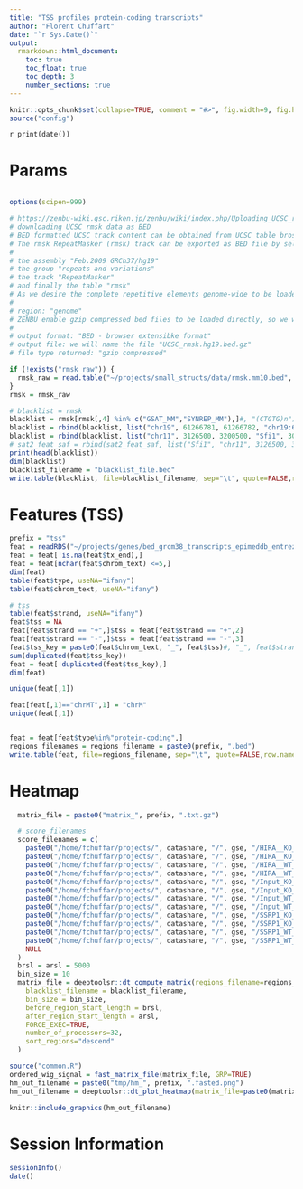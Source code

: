 ```yaml
---
title: "TSS profiles protein-coding transcripts"
author: "Florent Chuffart"
date: "`r Sys.Date()`"
output:
  rmarkdown::html_document:
    toc: true
    toc_float: true
    toc_depth: 3
    number_sections: true
---
```



```r
knitr::opts_chunk$set(collapse=TRUE, comment = "#>", fig.width=9, fig.height=6, eval=TRUE, echo=FALSE, results="hide")
source("config")
```

`r print(date())`

# Params

```r
```


```r
options(scipen=999)

# https://zenbu-wiki.gsc.riken.jp/zenbu/wiki/index.php/Uploading_UCSC_repetitive_elements_track
# downloading UCSC rmsk data as BED
# BED formatted UCSC track content can be obtained from UCSC table broswer.
# The rmsk RepeatMasker (rmsk) track can be exported as BED file by selecting
#
# the assembly "Feb.2009 GRCh37/hg19"
# the group "repeats and variations"
# the track "RepeatMasker"
# and finally the table "rmsk"
# As we desire the complete repetitive elements genome-wide to be loaded into ZENBU, therefore we select
#
# region: "genome"
# ZENBU enable gzip compressed bed files to be loaded directly, so we will further select :
#
# output format: "BED - browser extensibke format"
# output file: we will name the file "UCSC_rmsk.hg19.bed.gz"
# file type returned: "gzip compressed"

if (!exists("rmsk_raw")) {
  rmsk_raw = read.table("~/projects/small_structs/data/rmsk.mm10.bed", skip=1, stringsAsFactors=FALSE)
}
rmsk = rmsk_raw

# blacklist = rmsk
blacklist = rmsk[rmsk[,4] %in% c("GSAT_MM","SYNREP_MM"),]#, "(CTGTG)n"),]#
blacklist = rbind(blacklist, list("chr19", 61266781, 61266782, "chr19:61266781-61266782", 1404, "+"))
blacklist = rbind(blacklist, list("chr11", 3126500, 3200500, "Sfi1", 300, "-"))
# sat2_feat_saf = rbind(sat2_feat_saf, list("Sfi1", "chr11", 3126500, 3200500, "-"))
print(head(blacklist))
dim(blacklist)
blacklist_filename = "blacklist_file.bed"
write.table(blacklist, file=blacklist_filename, sep="\t", quote=FALSE,row.names=FALSE, col.names=FALSE)    
```



# Features (TSS)


```r
prefix = "tss"
feat = readRDS("~/projects/genes/bed_grcm38_transcripts_epimeddb_entrez.rds")
feat = feat[!is.na(feat$tx_end),]
feat = feat[nchar(feat$chrom_text) <=5,]
dim(feat)
table(feat$type, useNA="ifany")
table(feat$chrom_text, useNA="ifany")

# tss
table(feat$strand, useNA="ifany")
feat$tss = NA
feat[feat$strand == "+",]$tss = feat[feat$strand == "+",2]
feat[feat$strand == "-",]$tss = feat[feat$strand == "-",3]
feat$tss_key = paste0(feat$chrom_text, "_", feat$tss)#, "_", feat$strand)
sum(duplicated(feat$tss_key))
feat = feat[!duplicated(feat$tss_key),]
dim(feat)

unique(feat[,1])

feat[feat[,1]=="chrMT",1] = "chrM"
unique(feat[,1])


feat = feat[feat$type%in%"protein-coding",]
regions_filenames = regions_filename = paste0(prefix, ".bed")
write.table(feat, file=regions_filename, sep="\t", quote=FALSE,row.names=FALSE, col.names=FALSE)
```







# Heatmap


```r
  matrix_file = paste0("matrix_", prefix, ".txt.gz")

  # score_filenames
  score_filenames = c(
    paste0("/home/fchuffar/projects/", datashare, "/", gse, "/HIRA__KO_rep1_end-to-end_trim30_srt_PE_30_4_RPKM.bw"), 
    paste0("/home/fchuffar/projects/", datashare, "/", gse, "/HIRA__KO_rep2_end-to-end_trim30_srt_PE_30_4_RPKM.bw"), 
    paste0("/home/fchuffar/projects/", datashare, "/", gse, "/HIRA__WT_rep1_end-to-end_trim30_srt_PE_30_4_RPKM.bw"), 
    paste0("/home/fchuffar/projects/", datashare, "/", gse, "/HIRA__WT_rep2_end-to-end_trim30_srt_PE_30_4_RPKM.bw"), 
    paste0("/home/fchuffar/projects/", datashare, "/", gse, "/Input_KO_rep1_end-to-end_trim30_srt_PE_30_4_RPKM.bw"), 
    paste0("/home/fchuffar/projects/", datashare, "/", gse, "/Input_KO_rep2_end-to-end_trim30_srt_PE_30_4_RPKM.bw"),
    paste0("/home/fchuffar/projects/", datashare, "/", gse, "/Input_WT_rep1_end-to-end_trim30_srt_PE_30_4_RPKM.bw"),
    paste0("/home/fchuffar/projects/", datashare, "/", gse, "/Input_WT_rep2_end-to-end_trim30_srt_PE_30_4_RPKM.bw"),
    paste0("/home/fchuffar/projects/", datashare, "/", gse, "/SSRP1_KO_rep1_end-to-end_trim30_srt_PE_30_4_RPKM.bw"),
    paste0("/home/fchuffar/projects/", datashare, "/", gse, "/SSRP1_KO_rep2_end-to-end_trim30_srt_PE_30_4_RPKM.bw"),
    paste0("/home/fchuffar/projects/", datashare, "/", gse, "/SSRP1_WT_rep1_end-to-end_trim30_srt_PE_30_4_RPKM.bw"),
    paste0("/home/fchuffar/projects/", datashare, "/", gse, "/SSRP1_WT_rep2_end-to-end_trim30_srt_PE_30_4_RPKM.bw"),
    NULL
  )
  brsl = arsl = 5000
  bin_size = 10
  matrix_file = deeptoolsr::dt_compute_matrix(regions_filename=regions_filenames, score_filename=score_filenames, out_filename=matrix_file,
    blacklist_filename = blacklist_filename,
    bin_size = bin_size,
    before_region_start_length = brsl,
    after_region_start_length = arsl,
    FORCE_EXEC=TRUE,
    number_of_processors=32,
    sort_regions="descend"
  )
  ```


```r
source("common.R")
ordered_wig_signal = fast_matrix_file(matrix_file, GRP=TRUE)
hm_out_filename = paste0("tmp/hm_", prefix, ".fasted.png")
hm_out_filename = deeptoolsr::dt_plot_heatmap(matrix_file=paste0(matrix_file, ".fast.txt.gz"), out_filename=hm_out_filename, FORCE_EXEC=FALSE, color_map="YlOrRd", sort_regions="descend")
```

```r
knitr::include_graphics(hm_out_filename)
```








# Session Information

```r
sessionInfo()
date()
```



























